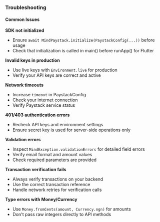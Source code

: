 ### Troubleshooting

#### Common Issues

**SDK not initialized**
- Ensure `await MindPaystack.initialize(PaystackConfig(...))` before usage
- Check that initialization is called in main() before runApp() for Flutter

**Invalid keys in production**
- Use live keys with `Environment.live` for production
- Verify your API keys are correct and active

**Network timeouts**
- Increase `timeout` in PaystackConfig
- Check your internet connection
- Verify Paystack service status

**401/403 authentication errors**
- Recheck API keys and environment settings
- Ensure secret key is used for server-side operations only

**Validation errors**
- Inspect `MindException.validationErrors` for detailed field errors
- Verify email format and amount values
- Check required parameters are provided

**Transaction verification fails**
- Always verify transactions on your backend
- Use the correct transaction reference
- Handle network retries for verification calls

**Type errors with Money/Currency**
- Use `Money.fromCents(amount, Currency.ngn)` for amounts
- Don't pass raw integers directly to API methods
